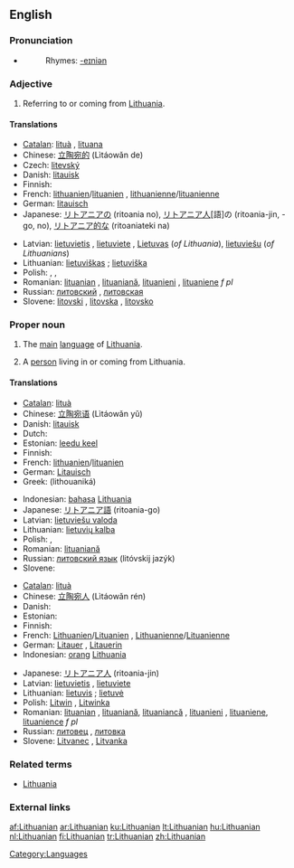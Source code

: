 {{interwiktionary|code=lt}}
{{wikipedia}}
==English==

===Pronunciation===
* {{IPA|/ˌlɪθuˈeɪniən/}}
*: Rhymes: [[Rhymes:English:-eɪniən|-eɪniən]]

===Adjective===
{{en-adj}}

# Referring to or coming from [[Lithuania]].

====Translations====
{{trans-top|referring to Lithuania}}
* [[Catalan]]: [[lituà]] {{m}}, [[lituana]] {{f}}
* Chinese: [[立陶宛的]] (Lìtáowǎn de)
* Czech: [[litevský]] {{m}}
* Danish: [[litauisk]]
* Finnish: {{t+|fi|liettualainen}}
* French: [[lithuanien]]/[[lituanien]] {{m}}, [[lithuanienne]]/[[lituanienne]] {{f}}
* German: [[litauisch]]
* Japanese: [[リトアニア]]の (ritoania no), [[リトアニア人]][語]の (ritoania-jin, -go, no), [[リトアニア]][[的]]な (ritoaniateki na)
{{trans-mid}}
* Latvian: [[lietuvietis]] {{m}}, [[lietuviete]] {{f}}, [[Lietuvas]] (''of Lithuania''), [[lietuviešu]] (''of Lithuanians'')
* Lithuanian: [[lietuviškas]] {{m}}; [[lietuviška]] {{f}}
* Polish: {{t-|pl|litewski|m}}, {{t-|pl|litewska|f}}, {{t-|pl|litewskie|n}}
* Romanian: [[lituanian]] {{m}}, [[lituaniană]]{{f}}, [[lituanieni]] {{p}}, [[lituaniene]] ''f pl''
* Russian: [[литовский]] {{m}}, [[литовская]] {{f}}
* Slovene: [[litovski]] {{m}}, [[litovska]] {{f}}, [[litovsko]] {{n}}
{{trans-bottom}}

===Proper noun===
{{en-noun|s|-}}

# {{uncountable}} The [[main]] [[language]] of [[Lithuania]].
# {{countable}} A [[person]] living in or coming from Lithuania.

====Translations====
{{trans-top|language}}
* [[Catalan]]: [[lituà]]
* Chinese: [[立陶宛语]] (Lìtáowǎn yǔ)
* Danish: [[litauisk]]
* Dutch: {{t+|nl|Litouws}}
* Estonian: [[leedu keel]]
* Finnish: {{t+|fi|liettua|alt=liettuan}} {{t+|fi|kieli}}
* French: [[lithuanien]]/[[lituanien]] {{m}}
* German: [[Litauisch]] {{n}}
* Greek: {{t+|el|λιθουανικά|n|p|sc=Grek}} (lithouaniká)
{{trans-mid}}
* Indonesian: [[bahasa]] [[Lithuania]]
* Japanese: [[リトアニア語]] (ritoania-go)
* Latvian: [[lietuviešu valoda]]
* Lithuanian: [[lietuvių kalba]] {{f}}
* Polish: {{t-|pl|język litewski}}, {{t-|pl|litewski}}
* Romanian: [[lituaniană]] {{f}}
* Russian: [[литовский язык]] (litóvskij jazýk) {{f}}
* Slovene: {{t-|sl|litovščina|f}}
{{trans-bottom}}

{{trans-top|person from Lithuania}}
* [[Catalan]]: [[lituà]] {{m}}
* Chinese: [[立陶宛人]] (Lìtáowǎn rén)
* Danish: {{t+|da|litauer}}
* Estonian: {{t-|et|leedulane}}
* Finnish: {{t+|fi|liettualainen}}
* French: [[Lithuanien]]/[[Lituanien]] {{m}}, [[Lithuanienne]]/[[Lituanienne]] {{f}}
* German: [[Litauer]] {{m}}, [[Litauerin]] {{f}}
* Indonesian: [[orang]] [[Lithuania]]
{{trans-mid}}
* Japanese: [[リトアニア人]] (ritoania-jin)
* Latvian: [[lietuvietis]] {{m}}, [[lietuviete]] {{f}}
* Lithuanian: [[lietuvis]] {{m}}; [[lietuvė]] {{f}}
* Polish: [[Litwin]] {{m}}, [[Litwinka]] {{f}}
* Romanian: [[lituanian]] {{m}}, [[lituaniană]], [[lituaniancă]] {{f}}, [[lituanieni]] {{p}}, [[lituaniene]], [[lituanience]] ''f pl''
* Russian: [[литовец]] {{m}}, [[литовка]] {{f}}
* Slovene: [[Litvanec]] {{m}}, [[Litvanka]] {{f}}
{{trans-bottom}}

===Related terms===
* [[Lithuania]]

===External links===
{{ethnologue|code=lit}}

[[Category:Languages]]

[[af:Lithuanian]]
[[ar:Lithuanian]]
[[ku:Lithuanian]]
[[lt:Lithuanian]]
[[hu:Lithuanian]]
[[nl:Lithuanian]]
[[fi:Lithuanian]]
[[tr:Lithuanian]]
[[zh:Lithuanian]]